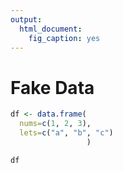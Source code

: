 ```yaml
---
output: 
  html_document: 
    fig_caption: yes
---
```


# Fake Data
```r
df <- data.frame(
  nums=c(1, 2, 3),
  lets=c("a", "b", "c")
                 )

df
```

